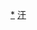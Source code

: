 {{Navbox
| name = 高加索諸汗國
| title = {{link-en|高加索諸汗國|Khanates of the Caucasus}}
| state = {{{state|autocollapse}}}
| bodyclass = hlist
| list1 =
* {{link-en|阿爾達比勒汗國|Ardabil Khanate}}
* {{link-en|阿拉斯蘇丹國|Arash Sultanate}}
* {{link-en|阿瓦爾汗國|Avar Khanate}}
* [[巴庫汗國]]
* {{link-en|德爾班汗國|Derbent Khanate}}
* {{link-en|伊利蘇蘇丹國|Elisu Sultanate}}
* [[葉里溫汗國]]
* {{link-en|占賈汗國|Ganja Khanate}}
* {{link-en|加齊庫穆赫沙姆哈爾國|Gazikumukh Shamkhalate}}
* {{link-en|加齊庫穆赫汗國|Gazikumukh Khanate}}
* [[卡拉巴赫汗国]]
* {{link-en|卡臘達汗國|Karadagh Khanate}}
* {{link-en|哈勒哈勒汗國|Khalkhal Khanate}}
* {{link-en|霍伊汗國|Khoy Khanate}}
* {{link-en|馬庫汗國|Maku Khanate}}
* {{link-en|馬拉蓋汗國|Maragheh Khanate}}
* {{link-en|馬蘭德汗國|Marand Khanate}}
* [[納希切萬汗國]]
* [[库巴汗国]]
* {{link-en|薩拉布汗國|Sarab Khanate}}
* {{link-en|夏奇汗國|Shaki Khanate}}
* {{link-en|希爾凡汗國|Shirvan Khanate}}
* {{link-en|大不里士汗國|Tabriz Khanate}}
* {{link-en|塔雷什汗國|Talysh Khanate}}
* {{link-en|烏爾米耶汗國|Urmia Khanate}}
* {{link-en|贊詹汗國|Zanjan Khanate}}
}}<noinclude>
{{collapsible option}}
[[Category:高加索汗国|*]]
[[Category:历史导航模板|汗]]
</noinclude>